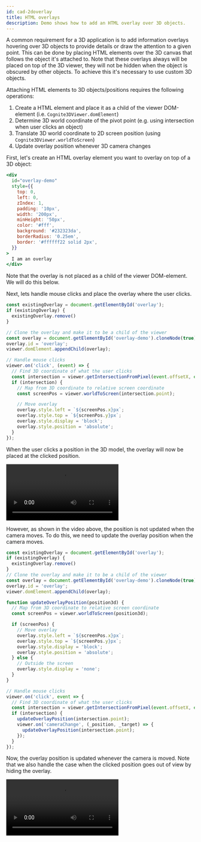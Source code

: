 ```yaml
---
id: cad-2doverlay
title: HTML overlays
description: Demo shows how to add an HTML overlay over 3D objects.
---
```



A common requirement for a 3D application is to add information overlays hovering over 3D objects
to provide details or draw the attention to a given point. This can be done by placing HTML elements over the 3D canvas
that follows the object it's attached to. Note that these overlays always will be placed on top of the 3D viewer,
they will not be hidden when the object is obscured by other objects.
To achieve this it's necessary to use custom 3D objects.

<DemoWrapper name="Cognite3DViewerDemo" />

Attaching HTML elements to 3D objects/positions requires the following operations:

1. Create a HTML element and place it as a child of the viewer DOM-element (i.e. `Cognite3DViewer.domElement`)
2. Determine 3D world coordinate of the pivot point (e.g. using intersection when user clicks an object)
3. Translate 3D world coordinate to 2D screen position (using `Cognite3DViewer.worldToScreen`)
4. Update overlay position whenever 3D camera changes

First, let's create an HTML overlay element you want to overlay on top of a 3D object:

```jsx live=true
<div
  id="overlay-demo"
  style={{
    top: 0,
    left: 0,
    zIndex: 1,
    padding: '10px',
    width: '200px',
    minHeight: '50px',
    color: '#fff',
    background: '#232323da',
    borderRadius: '0.25em',
    border: '#ffffff22 solid 2px',
  }}
>
  I am an overlay
</div>
```

Note that the overlay is not placed as a child of the viewer DOM-element. We will do this below.

Next, lets handle mouse clicks and place the overlay where the user clicks.

```jsx runnable
const existingOverlay = document.getElementById('overlay');
if (existingOverlay) {
  existingOverlay.remove()
}

// Clone the overlay and make it to be a child of the viewer
const overlay = document.getElementById('overlay-demo').cloneNode(true);
overlay.id = 'overlay';
viewer.domElement.appendChild(overlay);

// Handle mouse clicks
viewer.on('click', (event) => {
  // Find 3D coordinate of what the user clicks
  const intersection = viewer.getIntersectionFromPixel(event.offsetX, event.offsetY);
  if (intersection) {
    // Map from 3D coordinate to relative screen coordinate
    const screenPos = viewer.worldToScreen(intersection.point);

    // Move overlay
    overlay.style.left = `${screenPos.x}px`;
    overlay.style.top = `${screenPos.y}px`;
    overlay.style.display = 'block';
    overlay.style.position = 'absolute';
  }
});
```

When the user clicks a position in the 3D model, the overlay will now be placed at the clicked position.

<video preload="auto" autoPlay="autoplay" loop controls>
  <source src={useBaseUrl('/img/cad-overlay-fixed.webm')} />
</video>

However, as shown in the video above, the position is not updated when the camera moves. To do this, we need to update the overlay position when the camera moves.

```jsx runnable
const existingOverlay = document.getElementById('overlay');
if (existingOverlay) {
  existingOverlay.remove()
}
// Clone the overlay and make it to be a child of the viewer
const overlay = document.getElementById('overlay-demo').cloneNode(true);
overlay.id = 'overlay';
viewer.domElement.appendChild(overlay);

function updateOverlayPosition(position3d) {
  // Map from 3D coordinate to relative screen coordinate
  const screenPos = viewer.worldToScreen(position3d);

  if (screenPos) {
    // Move overlay
    overlay.style.left = `${screenPos.x}px`;
    overlay.style.top = `${screenPos.y}px`;
    overlay.style.display = 'block';
    overlay.style.position = 'absolute';
  } else {
    // Outside the screen
    overlay.style.display = 'none';
  }
}

// Handle mouse clicks
viewer.on('click', event => {
  // Find 3D coordinate of what the user clicks
  const intersection = viewer.getIntersectionFromPixel(event.offsetX, event.offsetY);
  if (intersection) {
    updateOverlayPosition(intersection.point);
    viewer.on('cameraChange', (_position, _target) => {
      updateOverlayPosition(intersection.point);
    });
  }
});
```

Now, the overlay position is updated whenever the camera is moved. Note that we also handle the case when the clicked position goes out of view by hiding the overlay.

<video preload="auto" autoPlay="autoplay" loop controls>
  <source src={useBaseUrl('/img/cad-overlay-updating.webm')} />
</video>
